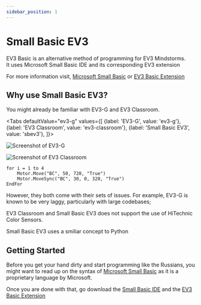 ```yaml
---
sidebar_position: 1
---
```



# Small Basic EV3
EV3 Basic is an alternative method of programming for EV3 Mindstorms.  
It uses Microsoft Small Basic IDE and its corresponding EV3 extension  
  
For more information visit, [Microsoft Small Basic][MSB] or [EV3 Basic Extension][EV3B]

## Why use Small Basic EV3?

You might already be familiar with EV3-G and EV3 Classroom.

<Tabs
  defaultValue="ev3-g"
  values={[
    {label: 'EV3-G', value: 'ev3-g'},
    {label: 'EV3 Classroom', value: 'ev3-classroom'},
    {label: 'Small Basic EV3', value: 'sbev3'},
  ]}>
  <TabItem value="ev3-g">

  ![Screenshot of EV3-G][]
  
  </TabItem>
  <TabItem value="ev3-classroom">

  ![Screenshot of EV3 Classroom][]

  </TabItem>
  <TabItem value="sbev3">

  ```
  for i = 1 to 4
      Motor.Move("BC", 50, 720, "True")
      Motor.MoveSync("BC", 30, 0, 320, "True") 
  EndFor
  ```

  </TabItem>
</Tabs>

However, they both come with their sets of issues. For example, EV3-G is known
to be very laggy, particularly with large codebases;  
  
EV3 Classroom and Small Basic EV3 does not support the use of HiTechnic Color Sensors.  
  
Small Basic EV3 uses a smiliar concept to Python
  
## Getting Started

Before you get your hand dirty and start programming like the Russians, you might want to read up on the syntax of [Microsoft Small Basic][SBD] as it is a proprietary language by Microsoft.  
  
Once you are done with that, go download the [Small Basic IDE][MSB-Install] and the [EV3 Basic Extension][EV3B-Install]




[Screenshot of EV3-G]: /img/docs/lego/ev3_g.png
[Screenshot of EV3 Classroom]: /img/docs/lego/ev3_classroom.png
[MSB]:https://smallbasic-publicwebsite.azurewebsites.net/
[EV3B]:https://sites.google.com/site/ev3basic/ev3-basic-programming
[SBD]:https://download.microsoft.com/download/9/0/6/90616372-C4BF-4628-BC82-BD709635220D/Introducing%20Small%20Basic.pdf
[MSB-Install]:https://smallbasic-publicwebsite.azurewebsites.net/assets/SmallBasic_v1.2.msi
[EV3B-Install]:https://github-releases.githubusercontent.com/30505326/92530900-b9b3-11e8-8f56-df155c7e5a46?X-Amz-Algorithm=AWS4-HMAC-SHA256&X-Amz-Credential=AKIAIWNJYAX4CSVEH53A%2F20210722%2Fus-east-1%2Fs3%2Faws4_request&X-Amz-Date=20210722T023413Z&X-Amz-Expires=300&X-Amz-Signature=8235f263be7144659f2253838e798521701f59d68a4095b80dc7155220b188be&X-Amz-SignedHeaders=host&actor_id=57314503&key_id=0&repo_id=30505326&response-content-disposition=attachment%3B%20filename%3DEV3BasicInstaller.msi&response-content-type=application%2Foctet-stream
